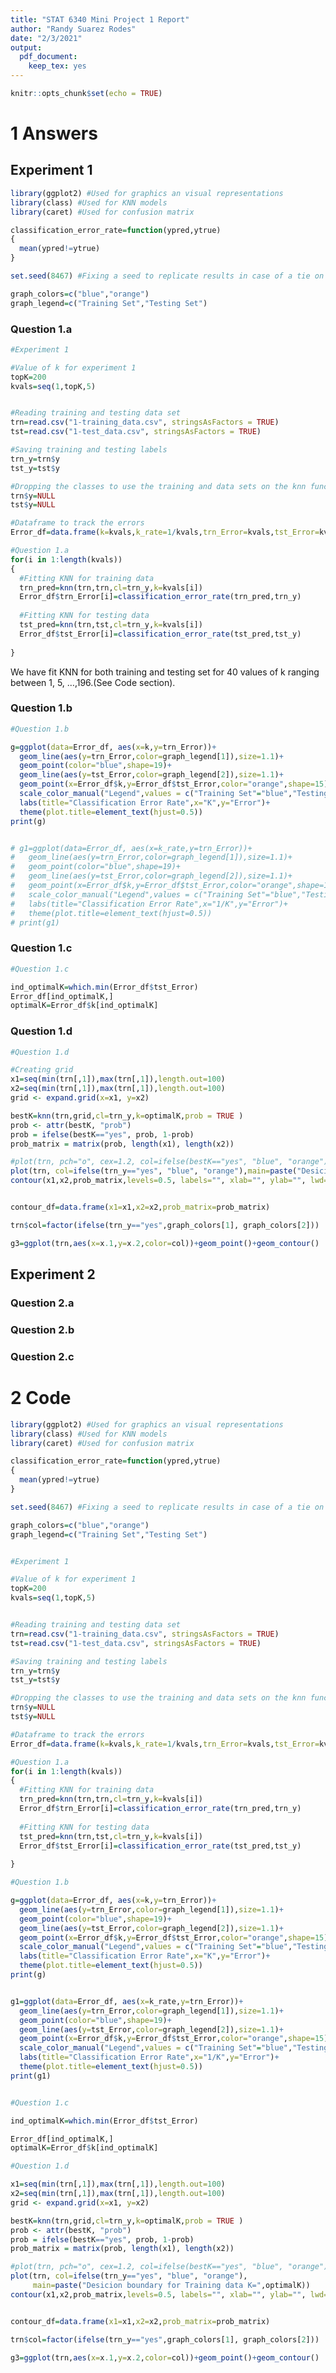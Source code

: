 ```yaml
---
title: "STAT 6340 Mini Project 1 Report"
author: "Randy Suarez Rodes"
date: "2/3/2021"
output:
  pdf_document: 
    keep_tex: yes
---
```


```r
knitr::opts_chunk$set(echo = TRUE)
```

# 1 Answers 

## Experiment 1

```r
library(ggplot2) #Used for graphics an visual representations
library(class) #Used for KNN models
library(caret) #Used for confusion matrix

classification_error_rate=function(ypred,ytrue)
{
  mean(ypred!=ytrue)
}

set.seed(8467) #Fixing a seed to replicate results in case of a tie on KNN

graph_colors=c("blue","orange")
graph_legend=c("Training Set","Testing Set")
```




<!--  ```{r, include=FALSE} -->
<!--  k.opt <- 70 -->
<!--  set.seed(1) -->
<!--  mod.opt <- knn(train.X, grid, train.Y, k = k.opt, prob = T) -->
<!--  prob <- attr(mod.opt, "prob") # prob is voting fraction for winning class -->
<!--  prob <- ifelse(mod.opt == "Up", prob, 1 - prob) # now it is voting fraction for Direction == "Up" -->
<!--  prob <- matrix(prob, n.grid, n.grid) -->
<!--  ``` -->
<!--  -->
<!--  ```{r, echo=FALSE} -->
<!--  plot(train.X, col = ifelse(train.Y == "Up", "green", "red")) -->
<!--  contour(x1.grid, x2.grid, prob, levels = 0.5, labels = "", xlab = "", ylab = "", main = "", add = T) -->
<!--  ``` -->

### Question 1.a

```r
#Experiment 1

#Value of k for experiment 1
topK=200
kvals=seq(1,topK,5)


#Reading training and testing data set
trn=read.csv("1-training_data.csv", stringsAsFactors = TRUE)
tst=read.csv("1-test_data.csv", stringsAsFactors = TRUE)

#Saving training and testing labels
trn_y=trn$y
tst_y=tst$y

#Dropping the classes to use the training and data sets on the knn function.
trn$y=NULL
tst$y=NULL

#Dataframe to track the errors
Error_df=data.frame(k=kvals,k_rate=1/kvals,trn_Error=kvals,tst_Error=kvals)

#Question 1.a
for(i in 1:length(kvals))
{
  #Fitting KNN for training data
  trn_pred=knn(trn,trn,cl=trn_y,k=kvals[i])
  Error_df$trn_Error[i]=classification_error_rate(trn_pred,trn_y)
  
  #Fitting KNN for testing data
  tst_pred=knn(trn,tst,cl=trn_y,k=kvals[i])
  Error_df$tst_Error[i]=classification_error_rate(tst_pred,tst_y)
  
}
```

We have fit KNN for both training and testing set for 40 values of k ranging between 1, 5, ...,196.(See Code section).

### Question 1.b

```r
#Question 1.b

g=ggplot(data=Error_df, aes(x=k,y=trn_Error))+
  geom_line(aes(y=trn_Error,color=graph_legend[1]),size=1.1)+
  geom_point(color="blue",shape=19)+
  geom_line(aes(y=tst_Error,color=graph_legend[2]),size=1.1)+
  geom_point(x=Error_df$k,y=Error_df$tst_Error,color="orange",shape=15)+
  scale_color_manual("Legend",values = c("Training Set"="blue","Testing Set"="orange"))+
  labs(title="Classification Error Rate",x="K",y="Error")+
  theme(plot.title=element_text(hjust=0.5))
print(g)


# g1=ggplot(data=Error_df, aes(x=k_rate,y=trn_Error))+
#   geom_line(aes(y=trn_Error,color=graph_legend[1]),size=1.1)+
#   geom_point(color="blue",shape=19)+
#   geom_line(aes(y=tst_Error,color=graph_legend[2]),size=1.1)+
#   geom_point(x=Error_df$k,y=Error_df$tst_Error,color="orange",shape=15)+
#   scale_color_manual("Legend",values = c("Training Set"="blue","Testing Set"="orange"))+
#   labs(title="Classification Error Rate",x="1/K",y="Error")+
#   theme(plot.title=element_text(hjust=0.5))
# print(g1)

```

### Question 1.c
```r
#Question 1.c

ind_optimalK=which.min(Error_df$tst_Error)
Error_df[ind_optimalK,]
optimalK=Error_df$k[ind_optimalK]

```


### Question 1.d

```r
#Question 1.d

#Creating grid 
x1=seq(min(trn[,1]),max(trn[,1]),length.out=100)
x2=seq(min(trn[,1]),max(trn[,1]),length.out=100)
grid <- expand.grid(x=x1, y=x2)

bestK=knn(trn,grid,cl=trn_y,k=optimalK,prob = TRUE )
prob <- attr(bestK, "prob")
prob = ifelse(bestK=="yes", prob, 1-prob)
prob_matrix = matrix(prob, length(x1), length(x2))

#plot(trn, pch="o", cex=1.2, col=ifelse(bestK=="yes", "blue", "orange"))
plot(trn, col=ifelse(trn_y=="yes", "blue", "orange"),main=paste("Desicion boundary for Training data K=",optimalK))
contour(x1,x2,prob_matrix,levels=0.5, labels="", xlab="", ylab="", lwd=2, add = TRUE)


contour_df=data.frame(x1=x1,x2=x2,prob_matrix=prob_matrix)

trn$col=factor(ifelse(trn_y=="yes",graph_colors[1], graph_colors[2]))

g3=ggplot(trn,aes(x=x.1,y=x.2,color=col))+geom_point()+geom_contour()
```

## Experiment 2

### Question 2.a

### Question 2.b

### Question 2.c

\newpage
# 2 Code

```r

library(ggplot2) #Used for graphics an visual representations
library(class) #Used for KNN models
library(caret) #Used for confusion matrix

classification_error_rate=function(ypred,ytrue)
{
  mean(ypred!=ytrue)
}

set.seed(8467) #Fixing a seed to replicate results in case of a tie on KNN

graph_colors=c("blue","orange")
graph_legend=c("Training Set","Testing Set")


#Experiment 1

#Value of k for experiment 1
topK=200
kvals=seq(1,topK,5)


#Reading training and testing data set
trn=read.csv("1-training_data.csv", stringsAsFactors = TRUE)
tst=read.csv("1-test_data.csv", stringsAsFactors = TRUE)

#Saving training and testing labels
trn_y=trn$y
tst_y=tst$y

#Dropping the classes to use the training and data sets on the knn function.
trn$y=NULL
tst$y=NULL

#Dataframe to track the errors
Error_df=data.frame(k=kvals,k_rate=1/kvals,trn_Error=kvals,tst_Error=kvals)

#Question 1.a
for(i in 1:length(kvals))
{
  #Fitting KNN for training data
  trn_pred=knn(trn,trn,cl=trn_y,k=kvals[i])
  Error_df$trn_Error[i]=classification_error_rate(trn_pred,trn_y)
  
  #Fitting KNN for testing data
  tst_pred=knn(trn,tst,cl=trn_y,k=kvals[i])
  Error_df$tst_Error[i]=classification_error_rate(tst_pred,tst_y)
  
}

#Question 1.b

g=ggplot(data=Error_df, aes(x=k,y=trn_Error))+
  geom_line(aes(y=trn_Error,color=graph_legend[1]),size=1.1)+
  geom_point(color="blue",shape=19)+
  geom_line(aes(y=tst_Error,color=graph_legend[2]),size=1.1)+
  geom_point(x=Error_df$k,y=Error_df$tst_Error,color="orange",shape=15)+
  scale_color_manual("Legend",values = c("Training Set"="blue","Testing Set"="orange"))+
  labs(title="Classification Error Rate",x="K",y="Error")+
  theme(plot.title=element_text(hjust=0.5))
print(g)


g1=ggplot(data=Error_df, aes(x=k_rate,y=trn_Error))+
  geom_line(aes(y=trn_Error,color=graph_legend[1]),size=1.1)+
  geom_point(color="blue",shape=19)+
  geom_line(aes(y=tst_Error,color=graph_legend[2]),size=1.1)+
  geom_point(x=Error_df$k,y=Error_df$tst_Error,color="orange",shape=15)+
  scale_color_manual("Legend",values = c("Training Set"="blue","Testing Set"="orange"))+
  labs(title="Classification Error Rate",x="1/K",y="Error")+
  theme(plot.title=element_text(hjust=0.5))
print(g1)


#Question 1.c

ind_optimalK=which.min(Error_df$tst_Error)

Error_df[ind_optimalK,]
optimalK=Error_df$k[ind_optimalK]

#Question 1.d

x1=seq(min(trn[,1]),max(trn[,1]),length.out=100)
x2=seq(min(trn[,1]),max(trn[,1]),length.out=100)
grid <- expand.grid(x=x1, y=x2)

bestK=knn(trn,grid,cl=trn_y,k=optimalK,prob = TRUE )
prob <- attr(bestK, "prob")
prob = ifelse(bestK=="yes", prob, 1-prob)
prob_matrix = matrix(prob, length(x1), length(x2))

#plot(trn, pch="o", cex=1.2, col=ifelse(bestK=="yes", "blue", "orange"))
plot(trn, col=ifelse(trn_y=="yes", "blue", "orange"),
     main=paste("Desicion boundary for Training data K=",optimalK))
contour(x1,x2,prob_matrix,levels=0.5, labels="", xlab="", ylab="", lwd=2, add = TRUE)


contour_df=data.frame(x1=x1,x2=x2,prob_matrix=prob_matrix)

trn$col=factor(ifelse(trn_y=="yes",graph_colors[1], graph_colors[2]))

g3=ggplot(trn,aes(x=x.1,y=x.2,color=col))+geom_point()+geom_contour()

```